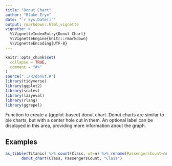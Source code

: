 ```yaml
---
title: "Donut Chart"
author: "Blake Eryx"
date: "`r Sys.Date()`"
output: rmarkdown::html_vignette
vignette: >
  %\VignetteIndexEntry{Donut Chart}
  %\VignetteEngine{knitr::rmarkdown}
  %\VignetteEncoding{UTF-8}
---
```


```r
knitr::opts_chunk$set(
  collapse = TRUE,
  comment = "#>"
)
source("../R/donut.R")
library(tidyverse)
library(ggplot2)
library(scales)
library(lazyeval)
library(rlang)
library(ggrepel)
```

Function to create a (ggplot-based) donut chart. Donut charts are similar to pie charts, but with a center hole cut in them. An optional label can be displayed in this area, providing more information about the graph.

## Examples

```r
as_tibble(Titanic) %>% count(Class, wt=n) %>% rename(PassengersCount=nn) %>%
       donut_chart(Class, PassengersCount, "Class")
```
